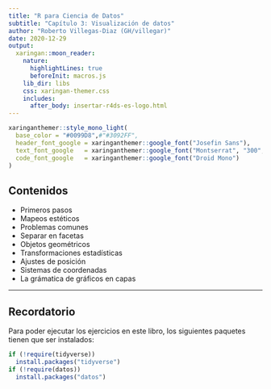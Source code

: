 ```yaml
---
title: "R para Ciencia de Datos"
subtitle: "Capítulo 3: Visualización de datos"
author: "Roberto Villegas-Diaz (GH/villegar)"
date: 2020-12-29
output:
  xaringan::moon_reader:
    nature:
      highlightLines: true
      beforeInit: macros.js
    lib_dir: libs
    css: xaringan-themer.css
    includes:
      after_body: insertar-r4ds-es-logo.html
---
```



```r
xaringanthemer::style_mono_light(
  base_color = "#0099D8",#"#3092FF",
  header_font_google = xaringanthemer::google_font("Josefin Sans"),
  text_font_google   = xaringanthemer::google_font("Montserrat", "300", "300i"),
  code_font_google   = xaringanthemer::google_font("Droid Mono")
)
```

## Contenidos

* Primeros pasos
* Mapeos estéticos
* Problemas comunes
* Separar en facetas
* Objetos geométricos
* Transformaciones estadísticas
* Ajustes de posición
* Sistemas de coordenadas
* La grámatica de gráficos en capas

---

## Recordatorio
Para poder ejecutar los ejercicios en este libro, los siguientes paquetes tienen 
que ser instalados:

```R
if (!require(tidyverse))
  install.packages("tidyverse")
if (!require(datos))
  install.packages("datos")
```
